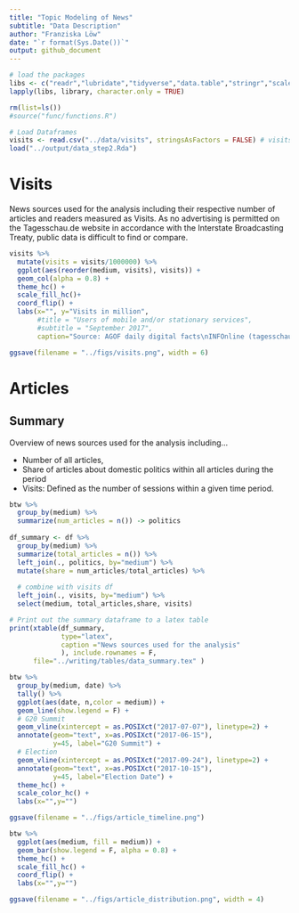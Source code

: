 ```yaml
---
title: "Topic Modeling of News"
subtitle: "Data Description"
author: "Franziska Löw"
date: "`r format(Sys.Date())`"
output: github_document
---
```


```r
# load the packages
libs <- c("readr","lubridate","tidyverse","data.table","stringr","scales","ggthemes","xtable")
lapply(libs, library, character.only = TRUE)

rm(list=ls())
#source("func/functions.R")

# Load Dataframes
visits <- read.csv("../data/visits", stringsAsFactors = FALSE) # visits
load("../output/data_step2.Rda")
```

# Visits

News sources used for the analysis including their respective number of articles and readers measured as Visits. As no advertising is permitted on the Tagesschau.de website in accordance with the Interstate Broadcasting Treaty, public data is difficult to find or compare. 

```r
visits %>%
  mutate(visits = visits/1000000) %>%
  ggplot(aes(reorder(medium, visits), visits)) +
  geom_col(alpha = 0.8) +
  theme_hc() +
  scale_fill_hc()+
  coord_flip() +
  labs(x="", y="Visits in million",
       #title = "Users of mobile and/or stationary services",
       #subtitle = "September 2017",
       caption="Source: AGOF daily digital facts\nINFOnline (tagesschau.de)")

ggsave(filename = "../figs/visits.png", width = 6)
```

# Articles

## Summary

Overview of news sources used for the analysis including...
  
  - Number of all articles, 
  - Share of articles about domestic politics within all articles during the period
  - Visits: Defined as the number of sessions within a given time period. 

```r
btw %>%
  group_by(medium) %>%
  summarize(num_articles = n()) -> politics
  
df_summary <- df %>%
  group_by(medium) %>%
  summarize(total_articles = n()) %>%
  left_join(., politics, by="medium") %>%
  mutate(share = num_articles/total_articles) %>%
  
  # combine with visits df
  left_join(., visits, by="medium") %>%
  select(medium, total_articles,share, visits)
```

```r
# Print out the summary dataframe to a latex table 
print(xtable(df_summary, 
             type="latex",
             caption ="News sources used for the analysis"
             ), include.rownames = F,
      file="../writing/tables/data_summary.tex" )
```

```r
btw %>%
  group_by(medium, date) %>%
  tally() %>%
  ggplot(aes(date, n,color = medium)) +
  geom_line(show.legend = F) +
  # G20 Summit
  geom_vline(xintercept = as.POSIXct("2017-07-07"), linetype=2) +
  annotate(geom="text", x=as.POSIXct("2017-06-15"), 
           y=45, label="G20 Summit") +
  # Election
  geom_vline(xintercept = as.POSIXct("2017-09-24"), linetype=2) +
  annotate(geom="text", x=as.POSIXct("2017-10-15"), 
           y=45, label="Election Date") +
  theme_hc() +
  scale_color_hc() +
  labs(x="",y="")

ggsave(filename = "../figs/article_timeline.png")
```

```r
btw %>%
  ggplot(aes(medium, fill = medium)) +
  geom_bar(show.legend = F, alpha = 0.8) +
  theme_hc() +
  scale_fill_hc() +
  coord_flip() +
  labs(x="",y="")

ggsave(filename = "../figs/article_distribution.png", width = 4)
```



